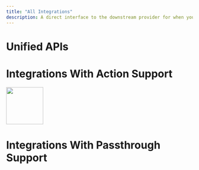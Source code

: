 ```yaml
---
title: "All Integrations"
description: A direct interface to the downstream provider for when you need more fine-grained control than the Unified API gives you.
---
```


# Unified APIs

# Integrations With Action Support

<CardGroup cols={3}>
  <Card >

<img src="https://uploads-ssl.webflow.com/642c462fe896df7cb23a856b/64bf4817e44b4385111ed57b_idxkRqm5u5.jpeg" height="100px"/>
  </Card>
  <Card title="Apollo"></Card>
  <Card title="Apollo"></Card>
  <Card title="Apollo"></Card>
</CardGroup>

# Integrations With Passthrough Support
